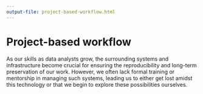 ```yaml
---
output-file: project-based-workflow.html
---
```


# Project-based workflow {#sec-project-based-workflow}

As our skills as data analysts grow, the surrounding systems and infrastructure become crucial for ensuring the reproducibility and long-term preservation of our work. However, we often lack formal training or mentorship in managing such systems, leading us to either get lost amidst this technology or that we begin to explore these possibilities ourselves.


